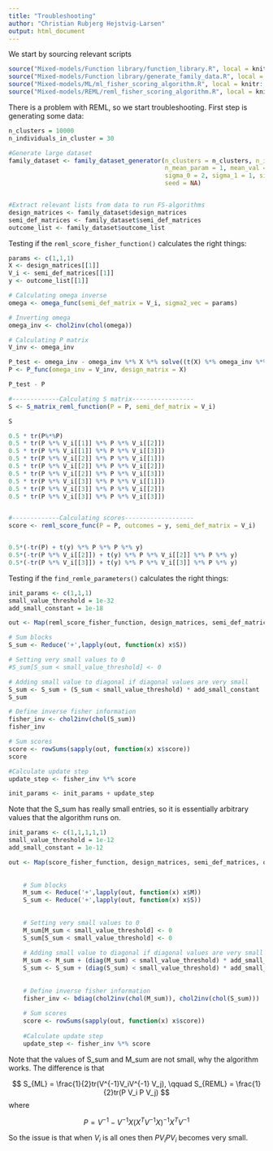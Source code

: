 ```yaml
---
title: "Troubleshooting"
author: "Christian Rubjerg Hejstvig-Larsen"
output: html_document
---
```


We start by sourcing relevant scripts

```r
source("Mixed-models/Function library/function_library.R", local = knitr::knit_global())
source("Mixed-models/Function library/generate_family_data.R", local = knitr::knit_global())
source("Mixed-models/ML/ml_fisher_scoring_algorithm.R", local = knitr::knit_global())
source("Mixed-models/REML/reml_fisher_scoring_algorithm.R", local = knitr::knit_global())
```

There is a problem with REML, so we start troubleshooting. First step is generating some data:

```r
n_clusters = 10000
n_individuals_in_cluster = 30

#Generate large dataset
family_dataset <- family_dataset_generator(n_clusters = n_clusters, n_individuals_in_cluster = n_individuals_in_cluster,
                                           n_mean_param = 1, mean_val = 1, beta_1 = 5,
                                           sigma_0 = 2, sigma_1 = 1, sigma_2 = 1,
                                           seed = NA)


#Extract relevant lists from data to run FS-algorithms
design_matrices <- family_dataset$design_matrices
semi_def_matrices <- family_dataset$semi_def_matrices
outcome_list <- family_dataset$outcome_list
```

Testing if the `reml_score_fisher_function()` calculates the right things:

```r
params <- c(1,1,1)
X <- design_matrices[[1]]
V_i <- semi_def_matrices[[1]]
y <- outcome_list[[1]]

# Calculating omega inverse
omega <- omega_func(semi_def_matrix = V_i, sigma2_vec = params)

# Inverting omega
omega_inv <- chol2inv(chol(omega))

# Calculating P matrix
V_inv <- omega_inv

P_test <- omega_inv - omega_inv %*% X %*% solve((t(X) %*% omega_inv %*% X)) %*% t(X) %*% omega_inv
P <- P_func(omega_inv = V_inv, design_matrix = X)

P_test - P

#-------------Calculating S matrix-----------------
S <- S_matrix_reml_function(P = P, semi_def_matrix = V_i)

S

0.5 * tr(P%*%P)
0.5 * tr(P %*% V_i[[1]] %*% P %*% V_i[[2]])
0.5 * tr(P %*% V_i[[1]] %*% P %*% V_i[[3]])
0.5 * tr(P %*% V_i[[2]] %*% P %*% V_i[[1]])
0.5 * tr(P %*% V_i[[2]] %*% P %*% V_i[[2]])
0.5 * tr(P %*% V_i[[2]] %*% P %*% V_i[[3]])
0.5 * tr(P %*% V_i[[3]] %*% P %*% V_i[[1]])
0.5 * tr(P %*% V_i[[3]] %*% P %*% V_i[[2]])
0.5 * tr(P %*% V_i[[3]] %*% P %*% V_i[[3]])


#-------------Calculating scores-------------------
score <- reml_score_func(P = P, outcomes = y, semi_def_matrix = V_i)


0.5*(-tr(P) + t(y) %*% P %*% P %*% y)
0.5*(-tr(P %*% V_i[[2]]) + t(y) %*% P %*% V_i[[2]] %*% P %*% y)
0.5*(-tr(P %*% V_i[[3]]) + t(y) %*% P %*% V_i[[3]] %*% P %*% y)
```


Testing if the `find_remle_parameters()` calculates the right things:

```r
init_params <- c(1,1,1)
small_value_threshold = 1e-32
add_small_constant = 1e-18

out <- Map(reml_score_fisher_function, design_matrices, semi_def_matrices, outcome_list, MoreArgs = list(init_params))

# Sum blocks
S_sum <- Reduce('+',lapply(out, function(x) x$S))

# Setting very small values to 0
#S_sum[S_sum < small_value_threshold] <- 0

# Adding small value to diagonal if diagonal values are very small
S_sum <- S_sum + (S_sum < small_value_threshold) * add_small_constant
S_sum

# Define inverse fisher information
fisher_inv <- chol2inv(chol(S_sum))
fisher_inv

# Sum scores
score <- rowSums(sapply(out, function(x) x$score))
score

#Calculate update step
update_step <- fisher_inv %*% score

init_params <- init_params + update_step
```

Note that the S_sum has really small entries, so it is essentially arbitrary values that the algorithm runs on.



```r
init_params <- c(1,1,1,1,1)
small_value_threshold = 1e-12
add_small_constant = 1e-12

out <- Map(score_fisher_function, design_matrices, semi_def_matrices, outcome_list, MoreArgs = list(init_params))
    
    
    # Sum blocks
    M_sum <- Reduce('+',lapply(out, function(x) x$M))
    S_sum <- Reduce('+',lapply(out, function(x) x$S))
    
    
    # Setting very small values to 0
    M_sum[M_sum < small_value_threshold] <- 0
    S_sum[S_sum < small_value_threshold] <- 0
    
    # Adding small value to diagonal if diagonal values are very small
    M_sum <- M_sum + (diag(M_sum) < small_value_threshold) * add_small_constant * diag(length(diag(M_sum)))
    S_sum <- S_sum + (diag(S_sum) < small_value_threshold) * add_small_constant * diag(length(diag(S_sum)))
    
    
    # Define inverse fisher information
    fisher_inv <- bdiag(chol2inv(chol(M_sum)), chol2inv(chol(S_sum)))
    
    # Sum scores
    score <- rowSums(sapply(out, function(x) x$score))
    
    #Calculate update step
    update_step <- fisher_inv %*% score
```
Note that the values of S_sum and M_sum are not small, why the algorithm works. The difference is that 


$$ S_{ML} = \frac{1}{2}tr(V^{-1}V_iV^{-1} V_j), \qquad S_{REML} = \frac{1}{2}tr(P V_i P V_j) $$
where

$$ P = V^{-1} - V^{-1} X(X^T V^{-1} X)^{-1} X^T V^{-1} $$

So the issue is that when $V_i$ is all ones then $P V_iPV_i$ becomes very small.






